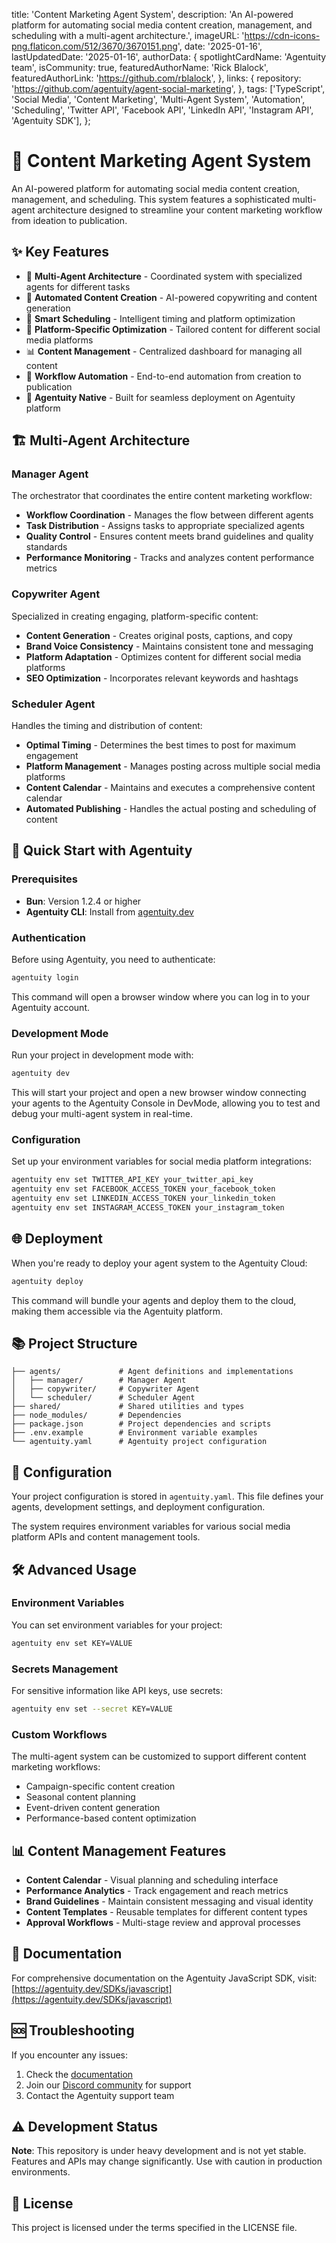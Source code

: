   title: 'Content Marketing Agent System',
  description: 'An AI-powered platform for automating social media content creation, management, and scheduling with a multi-agent architecture.',
  imageURL: 'https://cdn-icons-png.flaticon.com/512/3670/3670151.png',
  date: '2025-01-16',
  lastUpdatedDate: '2025-01-16',
  authorData: {
    spotlightCardName: 'Agentuity team',
    isCommunity: true,
    featuredAuthorName: 'Rick Blalock',
    featuredAuthorLink: 'https://github.com/rblalock',
  },
  links: {
    repository: 'https://github.com/agentuity/agent-social-marketing',
  },
  tags: ['TypeScript', 'Social Media', 'Content Marketing', 'Multi-Agent System', 'Automation', 'Scheduling', 'Twitter API', 'Facebook API', 'LinkedIn API', 'Instagram API', 'Agentuity SDK'],
};

# 📱 Content Marketing Agent System

An AI-powered platform for automating social media content creation, management, and scheduling. This system features a sophisticated multi-agent architecture designed to streamline your content marketing workflow from ideation to publication.

## ✨ Key Features

- 🤖 **Multi-Agent Architecture** - Coordinated system with specialized agents for different tasks
- 📝 **Automated Content Creation** - AI-powered copywriting and content generation
- 📅 **Smart Scheduling** - Intelligent timing and platform optimization
- 🎯 **Platform-Specific Optimization** - Tailored content for different social media platforms
- 📊 **Content Management** - Centralized dashboard for managing all content
- 🔄 **Workflow Automation** - End-to-end automation from creation to publication
- 🚀 **Agentuity Native** - Built for seamless deployment on Agentuity platform

## 🏗️ Multi-Agent Architecture

### Manager Agent
The orchestrator that coordinates the entire content marketing workflow:
- **Workflow Coordination** - Manages the flow between different agents
- **Task Distribution** - Assigns tasks to appropriate specialized agents
- **Quality Control** - Ensures content meets brand guidelines and quality standards
- **Performance Monitoring** - Tracks and analyzes content performance metrics

### Copywriter Agent
Specialized in creating engaging, platform-specific content:
- **Content Generation** - Creates original posts, captions, and copy
- **Brand Voice Consistency** - Maintains consistent tone and messaging
- **Platform Adaptation** - Optimizes content for different social media platforms
- **SEO Optimization** - Incorporates relevant keywords and hashtags

### Scheduler Agent
Handles the timing and distribution of content:
- **Optimal Timing** - Determines the best times to post for maximum engagement
- **Platform Management** - Manages posting across multiple social media platforms
- **Content Calendar** - Maintains and executes a comprehensive content calendar
- **Automated Publishing** - Handles the actual posting and scheduling of content

## 🚀 Quick Start with Agentuity

### Prerequisites

- **Bun**: Version 1.2.4 or higher
- **Agentuity CLI**: Install from [agentuity.dev](https://agentuity.dev)

### Authentication

Before using Agentuity, you need to authenticate:

```bash
agentuity login
```

This command will open a browser window where you can log in to your Agentuity account.

### Development Mode

Run your project in development mode with:

```bash
agentuity dev
```

This will start your project and open a new browser window connecting your agents to the Agentuity Console in DevMode, allowing you to test and debug your multi-agent system in real-time.

### Configuration

Set up your environment variables for social media platform integrations:

```bash
agentuity env set TWITTER_API_KEY your_twitter_api_key
agentuity env set FACEBOOK_ACCESS_TOKEN your_facebook_token
agentuity env set LINKEDIN_ACCESS_TOKEN your_linkedin_token
agentuity env set INSTAGRAM_ACCESS_TOKEN your_instagram_token
```

## 🌐 Deployment

When you're ready to deploy your agent system to the Agentuity Cloud:

```bash
agentuity deploy
```

This command will bundle your agents and deploy them to the cloud, making them accessible via the Agentuity platform.

## 📚 Project Structure

```
├── agents/             # Agent definitions and implementations
│   ├── manager/        # Manager Agent
│   ├── copywriter/     # Copywriter Agent
│   └── scheduler/      # Scheduler Agent
├── shared/             # Shared utilities and types
├── node_modules/       # Dependencies
├── package.json        # Project dependencies and scripts
├── .env.example        # Environment variable examples
└── agentuity.yaml      # Agentuity project configuration
```

## 🔧 Configuration

Your project configuration is stored in `agentuity.yaml`. This file defines your agents, development settings, and deployment configuration.

The system requires environment variables for various social media platform APIs and content management tools.

## 🛠️ Advanced Usage

### Environment Variables

You can set environment variables for your project:

```bash
agentuity env set KEY=VALUE
```

### Secrets Management

For sensitive information like API keys, use secrets:

```bash
agentuity env set --secret KEY=VALUE
```

### Custom Workflows

The multi-agent system can be customized to support different content marketing workflows:
- Campaign-specific content creation
- Seasonal content planning
- Event-driven content generation
- Performance-based content optimization

## 📊 Content Management Features

- **Content Calendar** - Visual planning and scheduling interface
- **Performance Analytics** - Track engagement and reach metrics
- **Brand Guidelines** - Maintain consistent messaging and visual identity
- **Content Templates** - Reusable templates for different content types
- **Approval Workflows** - Multi-stage review and approval processes

## 📖 Documentation

For comprehensive documentation on the Agentuity JavaScript SDK, visit:
[https://agentuity.dev/SDKs/javascript](https://agentuity.dev/SDKs/javascript)

## 🆘 Troubleshooting

If you encounter any issues:

1. Check the [documentation](https://agentuity.dev/SDKs/javascript)
2. Join our [Discord community](https://discord.gg/agentuity) for support
3. Contact the Agentuity support team

## ⚠️ Development Status

**Note**: This repository is under heavy development and is not yet stable. Features and APIs may change significantly. Use with caution in production environments.

## 📝 License

This project is licensed under the terms specified in the LICENSE file.
